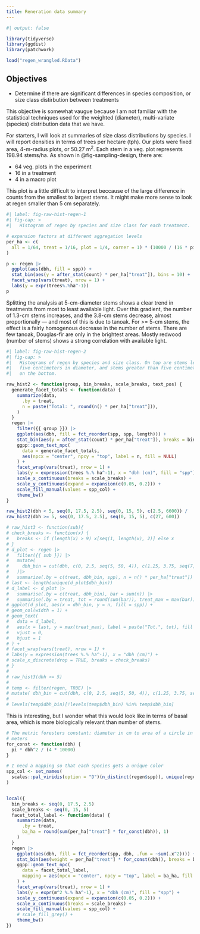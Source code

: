 ```yaml
---
title: Reneration data summary
---
```


```r
#| output: false

library(tidyverse)
library(ggdist)
library(patchwork)

load("regen_wrangled.RData")
```

## Objectives

- Determine if there are significant differences in species composition, or size
  class distirbution between treatments

This objective is somewhat vaugue because I am not familiar with the statistical
techniques used for the weighted (diameter), multi-variate (species)
distribution data that we have.

For starters, I will look at summaries of size class distributions by species. I
will report densities in terms of trees per hectare (tph). Our plots were fixed
area, 4-m-radius plots, or 50.27 m^2^. Each stem in a veg. plot represents
198.94 stems/ha. As shown in @fig-sampling-design, there are:

- 64 veg. plots in the experiment
- 16 in a treatment
- 4 in a macro plot


This plot is a little difficult to interpret beccause of the large difference in
counts from the smallest to largest stems. It might make more sense to look at
regen smaller than 5 cm separately.

```r
#| label: fig-raw-hist-regen-1
#| fig-cap: >
#|   Histogram of regen by species and size class for each treatment.

# expansion factors at different aggregation levels
per_ha <- c(
  all = 1/64, treat = 1/16, plot = 1/4, corner = 1) * (10000 / (16 * pi)
)

p <- regen |>
  ggplot(aes(dbh, fill = spp)) +
  stat_bin(aes(y = after_stat(count) * per_ha["treat"]), bins = 10) +
  facet_wrap(vars(treat), nrow = 1) +
  labs(y = expr(trees%.%ha^-1))
p

```

Splitting the analysis at 5-cm-diameter stems shows a clear trend in treatments
from most to least available light. Over this gradient, the number of 1.3-cm
stems increases, and the 3.8-cm stems decrease, almost proportionally --- and
most of this is due to tanoak. For >= 5-cm stems, the effect is a fairly
homogenous decrease in the number of stems. There are few tanoak, Douglas-fir
are only in the brightest areas. Mostly redwood (number of stems) shows a strong
correlation with available light.

```r
#| label: fig-raw-hist-regen-2
#| fig-cap: >
#|   Histograms of regen by species and size class. On top are stems less than
#|   five centimeters in diameter, and stems greater than five centimeters are
#|   on the bottom.

raw_hist2 <- function(group, bin_breaks, scale_breaks, text_pos) {
  generate_facet_totals <- function(data) {
    summarize(data,
      .by = treat,
      n = paste("Total: ", round(n() * per_ha["treat"])),
    )
  }
  regen |>
    filter({{ group }}) |>
    ggplot(aes(dbh, fill = fct_reorder(spp, spp, length))) +
    stat_bin(aes(y = after_stat(count) * per_ha["treat"]), breaks = bin_breaks) +
    ggpp::geom_text_npc(
      data = generate_facet_totals,
      aes(npcx = "center", npcy = "top", label = n, fill = NULL)
    ) +
    facet_wrap(vars(treat), nrow = 1) +
    labs(y = expression(trees %.% ha^-1), x = "dbh (cm)", fill = "spp") +
    scale_x_continuous(breaks = scale_breaks) +
    scale_y_continuous(expand = expansion(c(0.05, 0.2))) +
    scale_fill_manual(values = spp_col) +
    theme_bw()
}

raw_hist2(dbh < 5, seq(0, 17.5, 2.5), seq(0, 15, 5), c(2.5, 6600)) /
raw_hist2(dbh >= 5, seq(0, 17.5, 2.5), seq(0, 15, 5), c(27, 600))

# raw_hist3 <- function(sub){
# check_breaks <- function(x) {
#   breaks <- if (length(x) > 9) x[seq(1, length(x), 2)] else x
# }
# d_plot <- regen |>
#   filter({{ sub }}) |>
#   mutate(
#     dbh_bin = cut(dbh, c(0, 2.5, seq(5, 50, 4)), c(1.25, 3.75, seq(7, 47, 4)))
#   )|>
#   summarize(.by = c(treat, dbh_bin, spp), n = n() * per_ha["treat"])
# last <- length(unique(d_plot$dbh_bin))
# d_label <- d_plot |>
#   summarise(.by = c(treat, dbh_bin), bar = sum(n)) |>
#   summarise(.by = treat, tot = round(sum(bar)), treat_max = max(bar))
# ggplot(d_plot, aes(x = dbh_bin, y = n, fill = spp)) +
# geom_col(width = 1) +
# geom_text(
#   data = d_label,
#   aes(x = last, y = max(treat_max), label = paste("Tot.", tot), fill = NULL),
#   vjust = 0,
#   hjust = 1
# ) +
# facet_wrap(vars(treat), nrow = 1) +
# labs(y = expression(trees %.% ha^-1), x = "dbh (cm)") +
# scale_x_discrete(drop = TRUE, breaks = check_breaks)
# }
#
# raw_hist3(dbh >= 5)
#
# temp <- filter(regen, TRUE) |>
# mutate( dbh_bin = cut(dbh, c(0, 2.5, seq(5, 50, 4)), c(1.25, 3.75, seq(7, 47, 4))))
#
# levels(temp$dbh_bin)[!levels(temp$dbh_bin) %in% temp$dbh_bin]

```

This is interesting, but I wonder what this would look like in terms of basal
area, which is more biologically relevant than number of stems.

```r

# The metric foresters constant: diameter in cm to area of a circle in square
# meters
for_const <- function(dbh) {
  pi * dbh^2 / (4 * 10000)
}

# I need a mapping so that each species gets a unique color
spp_col <- set_names(
  scales::pal_viridis(option = "D")(n_distinct(regen$spp)), unique(regen$spp)
)


local({
  bin_breaks <- seq(0, 17.5, 2.5)
  scale_breaks <- seq(0, 15, 5)
  facet_total_label <- function(data) {
    summarize(data,
      .by = treat,
      ba_ha = round(sum(per_ha["treat"] * for_const(dbh)), 1)
    )
  }
  regen |>
    ggplot(aes(dbh, fill = fct_reorder(spp, dbh, .fun = ~sum(.x^2)))) +
    stat_bin(aes(weight = per_ha["treat"] * for_const(dbh)), breaks = bin_breaks) +
    ggpp::geom_text_npc(
      data = facet_total_label,
      mapping = aes(npcx = "center", npcy = "top", label = ba_ha, fill = NULL)
    ) +
    facet_wrap(vars(treat), nrow = 1) +
    labs(y = expr(m^2 %.% ha^-1), x = "dbh (cm)", fill = "spp") +
    scale_y_continuous(expand = expansion(c(0.05, 0.2))) +
    scale_x_continuous(breaks = scale_breaks) +
    scale_fill_manual(values = spp_col) +
    # scale_fill_grey() +
    theme_bw()
})

```



